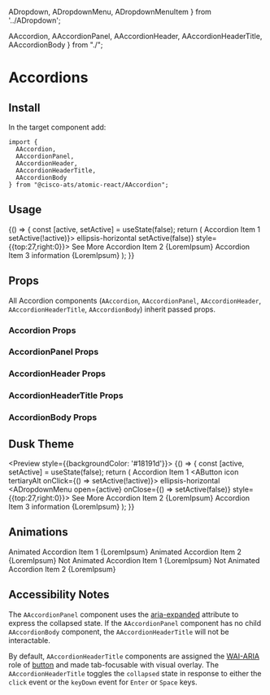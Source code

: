 
  ADropdown,
  ADropdownMenu,
  ADropdownMenuItem
} from '../ADropdown';


  AAccordion,
  AAccordionPanel,
  AAccordionHeader,
  AAccordionHeaderTitle,
  AAccordionBody
} from "./";

<Meta title="Components/Accordions" component={AAccordion} />

# Accordions

## Install

In the target component add:

```
import {
  AAccordion,
  AAccordionPanel,
  AAccordionHeader,
  AAccordionHeaderTitle,
  AAccordionBody
} from "@cisco-ats/atomic-react/AAccordion";
```

## Usage

<Preview>
  <Story name="usage-1">
    <AApp>
      <YourComponent>
      {() => {
        const [active, setActive] = useState(false);
        return (
        <AAccordion bordered>
          <AAccordionPanel>
            <AAccordionHeader>
              <AAccordionHeaderTitle chevron={false}>Accordion Item 1</AAccordionHeaderTitle>
              <ADropdown>
                <AButton icon tertiaryAlt onClick={() => setActive(!active)}>
                  <AIcon>ellipsis-horizontal</AIcon>
                </AButton>
                <ADropdownMenu open={active} onClose={() => setActive(false)} style={{top:27,right:0}}>
                  <ADropdownMenuItem>See More</ADropdownMenuItem>
                </ADropdownMenu>
              </ADropdown>
            </AAccordionHeader>
          </AAccordionPanel>
          <AAccordionPanel collapsed={false}>
            <AAccordionHeader>
              <AAccordionHeaderTitle>Accordion Item 2</AAccordionHeaderTitle>
            </AAccordionHeader>
            <AAccordionBody>{LoremIpsum}</AAccordionBody>
          </AAccordionPanel>
          <AAccordionPanel>
            <AAccordionHeader>
              <AAccordionHeaderTitle>Accordion Item 3</AAccordionHeaderTitle>
              <AButton icon tertiaryAlt href="/" target="_blank">
                <AIcon>information</AIcon>
              </AButton>
            </AAccordionHeader>
            <AAccordionBody>{LoremIpsum}</AAccordionBody>
          </AAccordionPanel>
        </AAccordion>
        );
      }}
      </YourComponent>
    </AApp>
  </Story>
</Preview>

## Props

All Accordion components (`AAccordion`, `AAccordionPanel`, `AAccordionHeader`, `AAccordionHeaderTitle`, `AAccordionBody`) inherit passed props.

### Accordion Props
<Props of={AAccordion} />

### AccordionPanel Props
<Props of={AAccordionPanel} />

### AccordionHeader Props
<Props of={AAccordionHeader} />

### AccordionHeaderTitle Props
<Props of={AAccordionHeaderTitle} />

### AccordionBody Props
<Props of={AAccordionBody} />

## Dusk Theme

<Preview style={{backgroundColor: '#18191d'}}>
  <Story name="dusk-1">
    <AApp theme="dusk">
      <YourComponent>
      {() => {
        const [active, setActive] = useState(false);
        return (
        <AAccordion bordered>
          <AAccordionPanel>
            <AAccordionHeader>
              <AAccordionHeaderTitle chevron={false}>Accordion Item 1</AAccordionHeaderTitle>
              <ADropdown>
                <AButton icon tertiaryAlt onClick={() => setActive(!active)}>
                  <AIcon>ellipsis-horizontal</AIcon>
                </AButton>
                <ADropdownMenu open={active} onClose={() => setActive(false)} style={{top:27,right:0}}>
                  <ADropdownMenuItem>See More</ADropdownMenuItem>
                </ADropdownMenu>
              </ADropdown>
            </AAccordionHeader>
          </AAccordionPanel>
          <AAccordionPanel collapsed={false}>
            <AAccordionHeader>
              <AAccordionHeaderTitle>Accordion Item 2</AAccordionHeaderTitle>
            </AAccordionHeader>
            <AAccordionBody>{LoremIpsum}</AAccordionBody>
          </AAccordionPanel>
          <AAccordionPanel>
            <AAccordionHeader>
              <AAccordionHeaderTitle>Accordion Item 3</AAccordionHeaderTitle>
              <AButton icon tertiaryAlt href="/" target="_blank">
                <AIcon>information</AIcon>
              </AButton>
            </AAccordionHeader>
            <AAccordionBody>{LoremIpsum}</AAccordionBody>
          </AAccordionPanel>
        </AAccordion>
        );
      }}
      </YourComponent>
    </AApp>
  </Story>
</Preview>

## Animations

<Preview>
  <Story name="animation-1">
    <AApp>
      <AAccordion className="mr-4">
        <AAccordionPanel collapsed={false}>
          <AAccordionHeader>
            <AAccordionHeaderTitle>Animated Accordion Item 1</AAccordionHeaderTitle>
          </AAccordionHeader>
          <AAccordionBody>{LoremIpsum}</AAccordionBody>
        </AAccordionPanel>
        <AAccordionPanel>
          <AAccordionHeader>
            <AAccordionHeaderTitle>Animated Accordion Item 2</AAccordionHeaderTitle>
          </AAccordionHeader>
          <AAccordionBody>{LoremIpsum}</AAccordionBody>
        </AAccordionPanel>
      </AAccordion>
    </AApp>
  </Story>
  <Story name="animation-2">
    <AApp animations={false}>
      <AAccordion>
        <AAccordionPanel collapsed={false}>
          <AAccordionHeader>
            <AAccordionHeaderTitle>Not Animated Accordion Item 1</AAccordionHeaderTitle>
          </AAccordionHeader>
          <AAccordionBody>{LoremIpsum}</AAccordionBody>
        </AAccordionPanel>
        <AAccordionPanel>
          <AAccordionHeader>
            <AAccordionHeaderTitle>Not Animated Accordion Item 2</AAccordionHeaderTitle>
          </AAccordionHeader>
          <AAccordionBody>{LoremIpsum}</AAccordionBody>
        </AAccordionPanel>
      </AAccordion>
    </AApp>
  </Story>
</Preview>

## Accessibility Notes

The `AAccordionPanel` component uses the [aria-expanded](https://www.w3.org/TR/wai-aria/#aria-expanded) attribute to express the collapsed state.
If the `AAccordionPanel` component has no child `AAccordionBody` component, the `AAccordionHeaderTitle` will not be interactable.

By default, `AAccordionHeaderTitle` components are assigned the [WAI-ARIA](https://www.w3.org/WAI/standards-guidelines/aria/) role of [button](https://www.w3.org/TR/wai-aria/#button) and made tab-focusable with visual overlay.
The `AAccordionHeaderTitle` toggles the `collapsed` state in response to either the `click` event or the `keyDown` event for `Enter` or `Space` keys.
